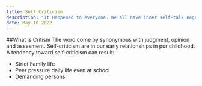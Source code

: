 ```yaml
---
title: Self Criticism
description: "It Happened to everyone. We all have inner self-talk negativity when we're being alone"
date: May 10 2022
---
```


##What is Critism
The word come by synonymous with judgment, opinion and assesment. Self-criticism are in our early relationships in pur childhood. A tendency toward self-criticism can result:
- Strict Family life
- Peer pressure daily life even at school
- Demanding persons


